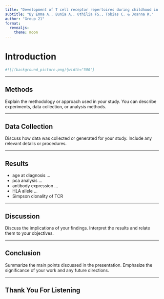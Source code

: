```yaml
---
title: "Development of T cell receptor repertoires during childhood in health and disease"
subtitle: "By Emma A., Bunia A., Othilia FS., Tobias C. & Joanna R."
author: "Group 21"
format:
  revealjs: 
    theme: moon
---
```


# Introduction {background-image="background_picture.png" background-size="750px" background-position=right}

```r
#![](background_picture.png){width="500"}
```

------------------------------------------------------------------------

## Methods

Explain the methodology or approach used in your study. You can describe experiments, data collection, or analysis methods.

------------------------------------------------------------------------

## Data Collection

Discuss how data was collected or generated for your study. Include any relevant details or procedures.

------------------------------------------------------------------------

## Results

::: incremental
-   age at diagnosis
...
-   pca analysis
...
-   antibody expression
...
-   HLA allele
...
-   Simpson clonality of TCR
:::


------------------------------------------------------------------------

## Discussion

Discuss the implications of your findings. Interpret the results and relate them to your objectives.

------------------------------------------------------------------------

## Conclusion

Summarize the main points discussed in the presentation. Emphasize the significance of your work and any future directions.

------------------------------------------------------------------------

## Thank You For Listening
